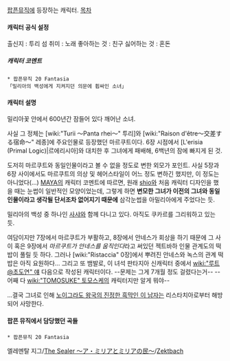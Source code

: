 [[팝픈뮤직]]에 등장하는 캐릭터.
[[목차]]
==== 캐릭터 공식 설정 ====
출신지 :  투리 섬
취미 : 노래
좋아하는 것 : 친구
싫어하는 것 : 혼돈



===== 캐릭터 코멘트 =====
 * 팝픈뮤직 20 Fantasia 
 「밀리아의 백성에게 지켜지던 의문에 휩싸인 소녀」

==== 캐릭터 설명 ====
밀리아꽃 안에서 600년간 잠들어 있다 깨어난 소녀.

사실 그 정체는 [wiki:"Turii ～Panta rhei～" 투리]와 [wiki:"Raison d'être～交差する宿命～" 레종]에 주요인물로 등장했던 마르쿠트이다. 6장 시점에서 [L'erisia (Primal Logic)|르에리시아]와 대치한 후 그녀에게 패배해, 6백년의 잠에 빠지게 된 것.

도저히 마르쿠트와 동일인물이라고 볼 수 없을 정도로 변한 외모가 포인트. 사실 5장과 6장 사이에서도 마르쿠트의 의상 및 헤어스타일이 어느 정도 변하긴 했지만, 이 정도는 아니었다(...) [[MAYA]]의 캐릭터 코멘트에 따르면, 원래 [[shio]]와 처음 캐릭터 디자인을 했을 때는 눈썹이 일반적인 모양이었는데, 그렇게 하면 '''변모한 그녀가 이전의 그녀와 동일 인물이라고 생각될 단서조차 없어지기 때문에'''   삼각눈썹을 아밀리아에게 주었다는 듯.

밀리아의 백성 중 하나인 [[사샤]]와 함께 다니고 있다. 아직도 쿠카르를 그리워하고 있는 듯. 

여담이지만 7장에서 마르쿠트가 부활하고, 8장에서 안네스가 회상을 하기 때문에 그 사이 혹은 9장에서 ''마르쿠트가 안네스를 움직인다''라고 써있던 젝트바하 인물 관계도의 떡밥이 풀릴 듯 하다. 그러나 [wiki:"Ristaccia" 0장]에서 뿌려진 안네스와 녹스의 관계 떡밥은 아직 요원하다...
그리고 또 뱀발로, 이 녀석 판타지아 신캐릭터 중에서 [[wiki:"루트@초도연" 얘]] 다음으로 작성된 캐릭터이다. --문제는 그게 7개월 정도 걸렸다는거-- --어째 다 [[wiki:"TOMOSUKE" 토모스케]]의 캐릭터지만 알게 뭐야--

...결국 그녀로 인해 [[기지리|노이그라도 왕국의 진정한 흑막인 이 남자]]는 리스타치아로부터 해방되어 사망한다.
==== 팝픈 뮤직에서 담당했던 곡들 ====
 * 팝픈뮤직 20 Fantasia 
엘레멘탈 지그/[[The Sealer ～ア・ミリアとミリアの民～]]/[[Zektbach]]
